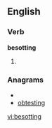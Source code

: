 ==English==

===Verb===
'''besotting'''

# {{present participle of|[[besot]]}}

===Anagrams===
* {{alphagram|beginostt}}
* [[obtesting#English|obtesting]]


[[vi:besotting]]